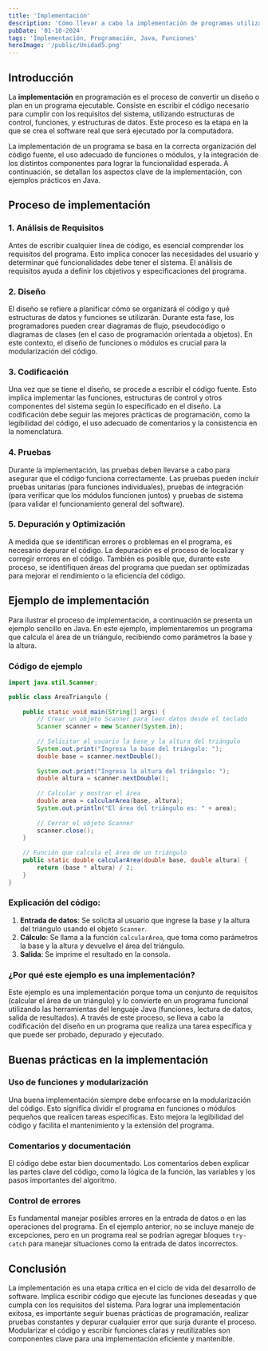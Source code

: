 ---
title: 'Implementación'
description: 'Cómo llevar a cabo la implementación de programas utilizando funciones y módulos'
pubDate: '01-10-2024'
tags: 'Implementación, Programación, Java, Funciones'
heroImage: '/public/Unidad5.png'
---

## Introducción

La **implementación** en programación es el proceso de convertir un diseño o plan en un programa ejecutable. Consiste en escribir el código necesario para cumplir con los requisitos del sistema, utilizando estructuras de control, funciones, y estructuras de datos. Este proceso es la etapa en la que se crea el software real que será ejecutado por la computadora.

La implementación de un programa se basa en la correcta organización del código fuente, el uso adecuado de funciones o módulos, y la integración de los distintos componentes para lograr la funcionalidad esperada. A continuación, se detallan los aspectos clave de la implementación, con ejemplos prácticos en Java.

## Proceso de implementación

### 1. Análisis de Requisitos

Antes de escribir cualquier línea de código, es esencial comprender los requisitos del programa. Esto implica conocer las necesidades del usuario y determinar qué funcionalidades debe tener el sistema. El análisis de requisitos ayuda a definir los objetivos y especificaciones del programa.

### 2. Diseño

El diseño se refiere a planificar cómo se organizará el código y qué estructuras de datos y funciones se utilizarán. Durante esta fase, los programadores pueden crear diagramas de flujo, pseudocódigo o diagramas de clases (en el caso de programación orientada a objetos). En este contexto, el diseño de funciones o módulos es crucial para la modularización del código.

### 3. Codificación

Una vez que se tiene el diseño, se procede a escribir el código fuente. Esto implica implementar las funciones, estructuras de control y otros componentes del sistema según lo especificado en el diseño. La codificación debe seguir las mejores prácticas de programación, como la legibilidad del código, el uso adecuado de comentarios y la consistencia en la nomenclatura.

### 4. Pruebas

Durante la implementación, las pruebas deben llevarse a cabo para asegurar que el código funciona correctamente. Las pruebas pueden incluir pruebas unitarias (para funciones individuales), pruebas de integración (para verificar que los módulos funcionen juntos) y pruebas de sistema (para validar el funcionamiento general del software).

### 5. Depuración y Optimización

A medida que se identifican errores o problemas en el programa, es necesario depurar el código. La depuración es el proceso de localizar y corregir errores en el código. También es posible que, durante este proceso, se identifiquen áreas del programa que puedan ser optimizadas para mejorar el rendimiento o la eficiencia del código.

## Ejemplo de implementación

Para ilustrar el proceso de implementación, a continuación se presenta un ejemplo sencillo en Java. En este ejemplo, implementaremos un programa que calcula el área de un triángulo, recibiendo como parámetros la base y la altura.

### Código de ejemplo

```java
import java.util.Scanner;

public class AreaTriangulo {
    
    public static void main(String[] args) {
        // Crear un objeto Scanner para leer datos desde el teclado
        Scanner scanner = new Scanner(System.in);
        
        // Solicitar al usuario la base y la altura del triángulo
        System.out.print("Ingresa la base del triángulo: ");
        double base = scanner.nextDouble();
        
        System.out.print("Ingresa la altura del triángulo: ");
        double altura = scanner.nextDouble();
        
        // Calcular y mostrar el área
        double area = calcularArea(base, altura);
        System.out.println("El área del triángulo es: " + area);
        
        // Cerrar el objeto Scanner
        scanner.close();
    }
    
    // Función que calcula el área de un triángulo
    public static double calcularArea(double base, double altura) {
        return (base * altura) / 2;
    }
}
```

### Explicación del código:

1. **Entrada de datos**: Se solicita al usuario que ingrese la base y la altura del triángulo usando el objeto `Scanner`.
2. **Cálculo**: Se llama a la función `calcularArea`, que toma como parámetros la base y la altura y devuelve el área del triángulo.
3. **Salida**: Se imprime el resultado en la consola.

### ¿Por qué este ejemplo es una implementación?

Este ejemplo es una implementación porque toma un conjunto de requisitos (calcular el área de un triángulo) y lo convierte en un programa funcional utilizando las herramientas del lenguaje Java (funciones, lectura de datos, salida de resultados). A través de este proceso, se lleva a cabo la codificación del diseño en un programa que realiza una tarea específica y que puede ser probado, depurado y ejecutado.

## Buenas prácticas en la implementación

### Uso de funciones y modularización

Una buena implementación siempre debe enfocarse en la modularización del código. Esto significa dividir el programa en funciones o módulos pequeños que realicen tareas específicas. Esto mejora la legibilidad del código y facilita el mantenimiento y la extensión del programa.

### Comentarios y documentación

El código debe estar bien documentado. Los comentarios deben explicar las partes clave del código, como la lógica de la función, las variables y los pasos importantes del algoritmo.

### Control de errores

Es fundamental manejar posibles errores en la entrada de datos o en las operaciones del programa. En el ejemplo anterior, no se incluye manejo de excepciones, pero en un programa real se podrían agregar bloques `try-catch` para manejar situaciones como la entrada de datos incorrectos.

## Conclusión

La implementación es una etapa crítica en el ciclo de vida del desarrollo de software. Implica escribir código que ejecute las funciones deseadas y que cumpla con los requisitos del sistema. Para lograr una implementación exitosa, es importante seguir buenas prácticas de programación, realizar pruebas constantes y depurar cualquier error que surja durante el proceso. Modularizar el código y escribir funciones claras y reutilizables son componentes clave para una implementación eficiente y mantenible.
